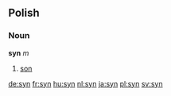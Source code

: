 {{see|syn-}}

==Polish==
===Noun===
'''syn''' ''m''

# [[son]]

[[de:syn]]
[[fr:syn]]
[[hu:syn]]
[[nl:syn]]
[[ja:syn]]
[[pl:syn]]
[[sv:syn]]